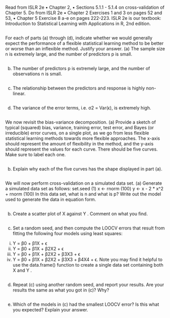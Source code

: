 Read from ISLR 2e 
•	Chapter 2,
•	Sections 5.1.1 - 5.1.4 on cross-validation of Chapter 5.
Do from ISLR 2e 
•	Chapter 2 Exercises 1 and 3 on pages 52 and 53,
•	Chapter 5 Exercise 8 a-e on pages 222-223.
ISLR 2e is our textbook: Introduction to Statistical Learning with Applications in R, 2nd edition.


```{r}

```

For each of parts (a) through (d), indicate whether we would generally
expect the performance of a flexible statistical learning method to be
better or worse than an inflexible method. Justify your answer.
(a) The sample size n is extremely large, and the number of predictors
p is small.
```{r}

```

(b) The number of predictors p is extremely large, and the number
of observations n is small.
```{r}

```

(c) The relationship between the predictors and response is highly
non-linear.
```{r}

```

(d) The variance of the error terms, i.e. σ2 = Var(ϵ), is extremely
high.
```{r}

```





We now revisit the bias-variance decomposition.
(a) Provide a sketch of typical (squared) bias, variance, training error,
test error, and Bayes (or irreducible) error curves, on a single
plot, as we go from less flexible statistical learning methods
towards more flexible approaches. The x-axis should represent
the amount of flexibility in the method, and the y-axis should
represent the values for each curve. There should be five curves.
Make sure to label each one.
```{r}

```

(b) Explain why each of the five curves has the shape displayed in
part (a).
```{r}

```



We will now perform cross-validation on a simulated data set.
(a) Generate a simulated data set as follows:
  set.seed (1)
  x <- rnorm (100)
  y <- x - 2 * x^2 + rnorm (100)
In this data set, what is n and what is p? Write out the model
used to generate the data in equation form.
```{r}

```


(b) Create a scatter plot of X against Y . Comment on what you find.
```{r}

```

(c) Set a random seed, and then compute the LOOCV errors that
result from fitting the following four models using least squares:
i. Y = β0 + β1X + ϵ
ii. Y = β0 + β1X + β2X2 + ϵ
iii. Y = β0 + β1X + β2X2 + β3X3 + ϵ
iv. Y = β0 + β1X + β2X2 + β3X3 + β4X4 + ϵ.
Note you may find it helpful to use the data.frame() function
to create a single data set containing both X and Y .
```{r}

```


(d) Repeat (c) using another random seed, and report your results.
Are your results the same as what you got in (c)? Why?
```{r}

```

(e) Which of the models in (c) had the smallest LOOCV error? Is
this what you expected? Explain your answer.
```{r}

```

